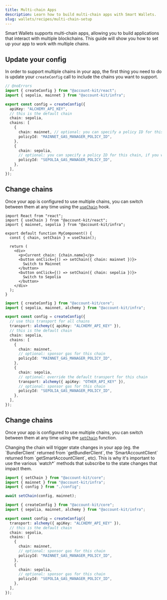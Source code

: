 ```yaml
---
title: Multi-chain Apps
description: Learn how to build multi-chain apps with Smart Wallets.
slug: wallets/recipes/multi-chain-setup
---
```


Smart Wallets supports multi-chain apps, allowing you to build applications that interact with multiple blockchains. This guide will show you how to set up your app to work with multiple chains.

## Update your config

In order to support multiple chains in your app, the first thing you need to do is update your `createConfig` call to include the chains you want to support.

<Tabs>
  <Tab title="React">

```ts twoslash config.ts
// @noErrors
import { createConfig } from "@account-kit/react";
import { sepolia, mainnet } from "@account-kit/infra";

export const config = createConfig({
  apiKey: "ALCHEMY_API_KEY",
  // this is the default chain
  chain: sepolia,
  chains: [
    {
      chain: mainnet, // optional: you can specify a policy ID for this chain, if you want to sponsor gas
      policyId: "MAINNET_GAS_MANAGER_POLICY_ID",
    },
    {
      chain: sepolia,
      // optional: you can specify a policy ID for this chain, if you want to sponsor gas
      policyId: "SEPOLIA_GAS_MANAGER_POLICY_ID",
    },
  ],
});
```

## Change chains

Once your app is configured to use multiple chains, you can switch between them at any time using the [`useChain`](/wallets/reference/account-kit/react/hooks/useChain) hook.

```tsx twoslash
import React from "react";
import { useChain } from "@account-kit/react";
import { mainnet, sepolia } from "@account-kit/infra";

export default function MyComponent() {
  const { chain, setChain } = useChain();

  return (
    <div>
      <p>Current chain: {chain.name}</p>
      <button onClick={() => setChain({ chain: mainnet })}>
        Switch to Mainnet
      </button>
      <button onClick={() => setChain({ chain: sepolia })}>
        Switch to Sepolia
      </button>
    </div>
  );
}
```

  </Tab>
  <Tab title="Other Javascript">

```ts twoslash
import { createConfig } from "@account-kit/core";
import { sepolia, mainnet, alchemy } from "@account-kit/infra";

export const config = createConfig({
  // use this transport for all chains
  transport: alchemy({ apiKey: "ALCHEMY_API_KEY" }),
  // this is the default chain
  chain: sepolia,
  chains: [
    {
      chain: mainnet,
      // optional: sponsor gas for this chain
      policyId: "MAINNET_GAS_MANAGER_POLICY_ID",
    },
    {
      chain: sepolia,
      // optional: override the default transport for this chain
      transport: alchemy({ apiKey: "OTHER_API_KEY" }),
      // optional: sponsor gas for this chain
      policyId: "SEPOLIA_GAS_MANAGER_POLICY_ID",
    },
  ],
});
```

## Change chains

Once your app is configured to use multiple chains, you can switch between them at any time using the [`setChain`](/wallets/reference/account-kit/core/functions/setChain) function.

<Tip>
  Changing the chain will trigger state changes in your app (eg. the
  `BundlerClient` returned from `getBundlerClient`, the `SmartAccountClient`
  returned from `getSmartAccountClient`, etc). This is why it's important to use
  the various `watch*` methods that subscribe to the state changes that impact
  them.
</Tip>

<CodeBlocks>

```ts twoslash example.ts
import { setChain } from "@account-kit/core";
import { mainnet } from "@account-kit/infra";
import { config } from "./config";

await setChain(config, mainnet);
```

```ts twoslash config.ts filename="config.ts"
import { createConfig } from "@account-kit/core";
import { sepolia, mainnet, alchemy } from "@account-kit/infra";

export const config = createConfig({
  transport: alchemy({ apiKey: "ALCHEMY_API_KEY" }),
  // this is the default chain
  chain: sepolia,
  chains: [
    {
      chain: mainnet,
      // optional: sponsor gas for this chain
      policyId: "MAINNET_GAS_MANAGER_POLICY_ID",
    },
    {
      chain: sepolia,
      // optional: sponsor gas for this chain
      policyId: "SEPOLIA_GAS_MANAGER_POLICY_ID",
    },
  ],
});
```

</CodeBlocks>

  </Tab>
</Tabs>
